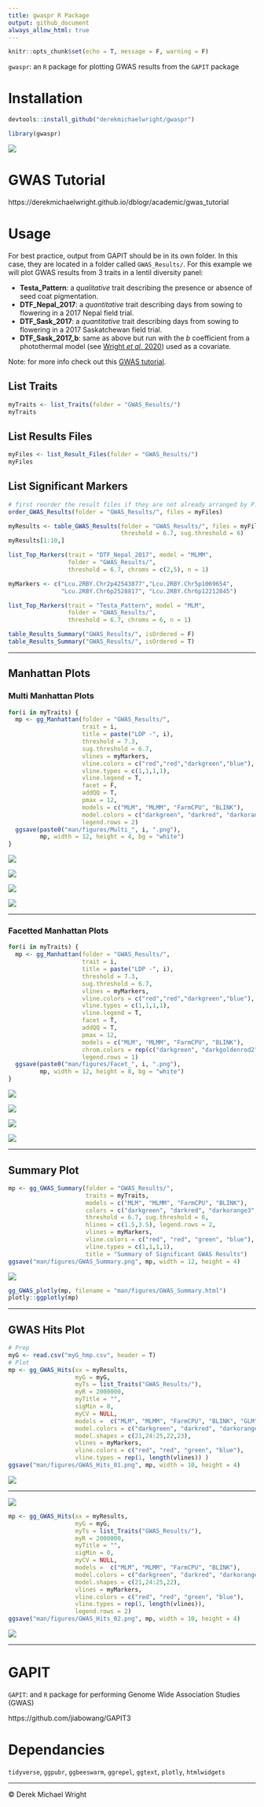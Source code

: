 ```yaml
---
title: gwaspr R Package
output: github_document
always_allow_html: true
---
```


```r
knitr::opts_chunk$set(echo = T, message = F, warning = F)
```

`gwaspr`: an `R` package for plotting GWAS results from the `GAPIT` package

# Installation

```r
devtools::install_github("derekmichaelwright/gwaspr")
```

```r
library(gwaspr)
```

![](man/figures/logo_gwaspr.png)

# GWAS Tutorial

https://derekmichaelwright.github.io/dblogr/academic/gwas_tutorial

# Usage

For best practice, output from GAPIT should be in its own folder. In this case, they are located in a folder called `GWAS_Results/`. For this example we will plot GWAS results from 3 traits in a lentil diversity panel:

- **Testa_Pattern**: a *qualitative* trait describing the presence or absence of seed coat pigmentation.
- **DTF_Nepal_2017**: a *quantitative* trait describing days from sowing to flowering in a 2017 Nepal field trial. 
- **DTF_Sask_2017**: a *quantitative* trait describing days from sowing to flowering in a 2017 Saskatchewan field trial. 
- **DTF_Sask_2017_b**: same as above but run with the *b* coefficient from a photothermal model (see [Wright *et al*. 2020](https://doi.org/10.1002/ppp3.10158)) used as a covariate. 

Note: for more info check out this [GWAS tutorial](https://derekmichaelwright.github.io/dblogr/academic/gwaspr_tutorial).

## List Traits

```r
myTraits <- list_Traits(folder = "GWAS_Results/")
myTraits
```

## List Results Files

```r
myFiles <- list_Result_Files(folder = "GWAS_Results/")
myFiles
```

## List Significant Markers

```r
# first reorder the result files if they are not already arranged by P.value
order_GWAS_Results(folder = "GWAS_Results/", files = myFiles)
```

```r
myResults <- table_GWAS_Results(folder = "GWAS_Results/", files = myFiles,
                                threshold = 6.7, sug.threshold = 6)
myResults[1:10,]
```

```r
list_Top_Markers(trait = "DTF_Nepal_2017", model = "MLMM", 
                 folder = "GWAS_Results/", 
                 threshold = 6.7, chroms = c(2,5), n = 1)
```

```r
myMarkers <- c("Lcu.2RBY.Chr2p42543877","Lcu.2RBY.Chr5p1069654",
               "Lcu.2RBY.Chr6p2528817", "Lcu.2RBY.Chr6p12212845")
```

```r
list_Top_Markers(trait = "Testa_Pattern", model = "MLM", 
                 folder = "GWAS_Results/", 
                 threshold = 6.7, chroms = 6, n = 1)
```

```r
table_Results_Summary("GWAS_Results/", isOrdered = F)
table_Results_Summary("GWAS_Results/", isOrdered = T)
```

---

## Manhattan Plots

### Multi Manhattan Plots

```r
for(i in myTraits) {
  mp <- gg_Manhattan(folder = "GWAS_Results/", 
                     trait = i, 
                     title = paste("LDP -", i), 
                     threshold = 7.3, 
                     sug.threshold = 6.7, 
                     vlines = myMarkers,
                     vline.colors = c("red","red","darkgreen","blue"),
                     vline.types = c(1,1,1,1),
                     vline.legend = T,
                     facet = F,
                     addQQ = T,
                     pmax = 12, 
                     models = c("MLM", "MLMM", "FarmCPU", "BLINK"),
                     model.colors = c("darkgreen", "darkred", "darkorange3", "steelblue"),
                     legend.rows = 2)
  ggsave(paste0("man/figures/Multi_", i, ".png"), 
         mp, width = 12, height = 4, bg = "white")
}
```

![](man/figures/Multi_DTF_Nepal_2017.png)

![](man/figures/Multi_DTF_Sask_2017.png)

![](man/figures/Multi_DTF_Sask_2017_CV_b.png)

![](man/figures/Multi_Testa_Pattern.png)

---

### Facetted Manhattan Plots

```r
for(i in myTraits) {
  mp <- gg_Manhattan(folder = "GWAS_Results/", 
                     trait = i, 
                     title = paste("LDP -", i), 
                     threshold = 7.3, 
                     sug.threshold = 6.7, 
                     vlines = myMarkers,
                     vline.colors = c("red","red","darkgreen","blue"),
                     vline.types = c(1,1,1,1),
                     vline.legend = T,
                     facet = T,
                     addQQ = T,
                     pmax = 12, 
                     models = c("MLM", "MLMM", "FarmCPU", "BLINK"),
                     chrom.colors = rep(c("darkgreen", "darkgoldenrod2"), 4),
                     legend.rows = 1)
  ggsave(paste0("man/figures/Facet_", i, ".png"), 
         mp, width = 12, height = 8, bg = "white")
}
```

![](man/figures/Facet_DTF_Nepal_2017.png)

![](man/figures/Facet_DTF_Sask_2017.png)

![](man/figures/Facet_DTF_Sask_2017_CV_b.png)

![](man/figures/Facet_Testa_Pattern.png)

---

## Summary Plot

```r
mp <- gg_GWAS_Summary(folder = "GWAS_Results/", 
                      traits = myTraits,
                      models = c("MLM", "MLMM", "FarmCPU", "BLINK"),
                      colors = c("darkgreen", "darkred", "darkorange3", "steelblue"),
                      threshold = 6.7, sug.threshold = 6, 
                      hlines = c(1.5,3.5), legend.rows = 2,
                      vlines = myMarkers,
                      vline.colors = c("red", "red", "green", "blue"),
                      vline.types = c(1,1,1,1),
                      title = "Summary of Significant GWAS Results")
ggsave("man/figures/GWAS_Summary.png", mp, width = 12, height = 4)
```

![](man/figures/GWAS_Summary.png)

```r
gg_GWAS_plotly(mp, filename = "man/figures/GWAS_Summary.html")
plotly::ggplotly(mp)
```

---

## GWAS Hits Plot

```r
# Prep 
myG <- read.csv("myG_hmp.csv", header = T)
# Plot
mp <- gg_GWAS_Hits(xx = myResults, 
                   myG = myG, 
                   myTs = list_Traits("GWAS_Results/"), 
                   myR = 2000000, 
                   myTitle = "",
                   sigMin = 0, 
                   myCV = NULL,
                   models =  c("MLM", "MLMM", "FarmCPU", "BLINK", "GLM"),
                   model.colors = c("darkgreen", "darkred", "darkorange3", "steelblue", "darkorchid4"),
                   model.shapes = c(21,24:25,22,23),
                   vlines = myMarkers,
                   vline.colors = c("red", "red", "green", "blue"),
                   vline.types = rep(1, length(vlines)) )
ggsave("man/figures/GWAS_Hits_01.png", mp, width = 10, height = 4)
```

![](man/figures/GWAS_Hits_01.png)

---

![](man/figures/GWAS_Hits_02.png)

```r
mp <- gg_GWAS_Hits(xx = myResults, 
                   myG = myG, 
                   myTs = list_Traits("GWAS_Results/"), 
                   myR = 2000000, 
                   myTitle = "",
                   sigMin = 0, 
                   myCV = NULL,
                   models =  c("MLM", "MLMM", "FarmCPU", "BLINK"),
                   model.colors = c("darkgreen", "darkred", "darkorange3", "steelblue"),
                   model.shapes = c(21,24:25,22),
                   vlines = myMarkers,
                   vline.colors = c("red", "red", "green", "blue"),
                   vline.types = rep(1, length(vlines)),
                   legend.rows = 2)
ggsave("man/figures/GWAS_Hits_02.png", mp, width = 10, height = 4)
```

![](man/figures/GWAS_Hits.png)

---

# GAPIT

`GAPIT`: and `R` package for performing Genome Wide Association Studies (GWAS)

https://github.com/jiabowang/GAPIT3

# Dependancies

`tidyverse`, `ggpubr`, `ggbeeswarm`, `ggrepel`, `ggtext`, `plotly`, `htmlwidgets`

---

&copy; Derek Michael Wright
